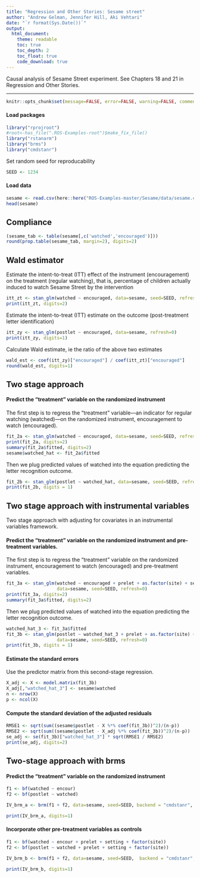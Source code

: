 ```yaml
---
title: "Regression and Other Stories: Sesame street"
author: "Andrew Gelman, Jennifer Hill, Aki Vehtari"
date: "`r format(Sys.Date())`"
output:
  html_document:
    theme: readable
    toc: true
    toc_depth: 2
    toc_float: true
    code_download: true
---
```

Causal analysis of Sesame Street experiment. See Chapters 18 and 21
in Regression and Other Stories.

-------------


```r
knitr::opts_chunk$set(message=FALSE, error=FALSE, warning=FALSE, comment=NA)
```

#### Load packages

```r
library("rprojroot")
#root<-has_file(".ROS-Examples-root")$make_fix_file()
library("rstanarm")
library("brms")
library("cmdstanr")
```

Set random seed for reproducability

```r
SEED <- 1234
```

#### Load data

```r
sesame <- read.csv(here::here("ROS-Examples-master/Sesame/data/sesame.csv"))
head(sesame)
```

## Compliance

```r
(sesame_tab <- table(sesame[,c('watched','encouraged')]))
round(prop.table(sesame_tab, margin=2), digits=2)
```

## Wald estimator

Estimate the intent-to-treat (ITT) effect of the instrument
(encouragement) on the treatment (regular watching), that is,
percentage of children actually induced to watch Sesame Street by
the intervention

```r
itt_zt <- stan_glm(watched ~ encouraged, data=sesame, seed=SEED, refresh=0)
print(itt_zt, digits=2)
```

Estimate the intent-to-treat (ITT) estimate on the outcome
(post-treatment letter identification)

```r
itt_zy <- stan_glm(postlet ~ encouraged, data=sesame, refresh=0)
print(itt_zy, digits=1)
```

Calculate Wald estimate, ie the ratio of the above two estimates

```r
wald_est <- coef(itt_zy)["encouraged"] / coef(itt_zt)["encouraged"]
round(wald_est, digits=1)
```

## Two stage approach

#### Predict the "treatment" variable on the randomized instrument

The first step is to regress the "treatment" variable---an
indicator for regular watching (watched)---on the randomized
instrument, encouragement to watch (encouraged).

```r
fit_2a <- stan_glm(watched ~ encouraged, data=sesame, seed=SEED, refresh=0)
print(fit_2a, digits=2)
summary(fit_2a$fitted, digits=2)
sesame$watched_hat <- fit_2a$fitted
```

Then we plug predicted values of watched into the equation
predicting the letter recognition outcome.

```r
fit_2b <- stan_glm(postlet ~ watched_hat, data=sesame, seed=SEED, refresh=0)
print(fit_2b, digits = 1)
```

## Two stage approach with instrumental variables

Two stage approach with adjusting for covariates in an instrumental variables framework.

#### Predict the "treatment" variable on the randomized instrument and pre-treatment variables.

The first step is to regress the "treatment" variable on the
randomized instrument, encouragement to watch (encouraged) and
pre-treatment variables.

```r
fit_3a <- stan_glm(watched ~ encouraged + prelet + as.factor(site) + setting,
                   data=sesame, seed=SEED, refresh=0)
print(fit_3a, digits=2)
summary(fit_3a$fitted, digits=2)
```

Then we plug predicted values of watched into the equation
predicting the letter recognition outcome.

```r
watched_hat_3 <- fit_3a$fitted
fit_3b <- stan_glm(postlet ~ watched_hat_3 + prelet + as.factor(site) + setting,
                   data=sesame, seed=SEED, refresh=0)
print(fit_3b, digits = 1)
```

#### Estimate the standard errors

Use the predictor matrix from this second-stage regression.

```r
X_adj <- X <- model.matrix(fit_3b)
X_adj[,"watched_hat_3"] <- sesame$watched
n <- nrow(X)
p <- ncol(X)
```

#### Compute the standard deviation of the adjusted residuals

```r
RMSE1 <- sqrt(sum((sesame$postlet - X %*% coef(fit_3b))^2)/(n-p))
RMSE2 <- sqrt(sum((sesame$postlet - X_adj %*% coef(fit_3b))^2)/(n-p))
se_adj <- se(fit_3b)["watched_hat_3"] * sqrt(RMSE1 / RMSE2)
print(se_adj, digits=2)
```

## Two-stage approach with brms

#### Predict the "treatment" variable on the randomized instrument

```r
f1 <- bf(watched ~ encour)
f2 <- bf(postlet ~ watched)
```

```r

IV_brm_a <- brm(f1 + f2, data=sesame, seed=SEED, backend = "cmdstanr", cores = 4)

```

```r
print(IV_brm_a, digits=1)
```

#### Incorporate other pre-treatment variables as controls

```r
f1 <- bf(watched ~ encour + prelet + setting + factor(site))
f2 <- bf(postlet ~ watched + prelet + setting + factor(site))
```
```r


IV_brm_b <- brm(f1 + f2, data=sesame, seed=SEED,  backend = "cmdstanr", cores = 4)
```
```r
print(IV_brm_b, digits=1)
```

